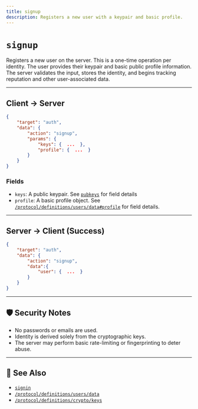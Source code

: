 ```yaml
---
title: signup
description: Registers a new user with a keypair and basic profile.
---
```


# `signup`

Registers a new user on the server. This is a one-time operation per identity. The user provides their keypair and basic public profile information. The server validates the input, stores the identity, and begins tracking reputation and other user-associated data.

---

## Client → Server

```json
{
    "target": "auth",
    "data": {
        "action": "signup",
        "params": {
            "keys": {  ...  },
            "profile": {  ...  }
        }
    }
}
```

### Fields

- `keys`: A public keypair. See [`pubkeys`](/protocol/definitions/crypto/keys#pubkeys) for field details
- `profile`: A basic profile object. See [`/protocol/definitions/users/data#profile`](/protocol/definitions/users/data) for field details.

---

## Server → Client (Success)

```json
{
    "target": "auth",
    "data": {
        "action": "signup",
        "data":{
            "user": {  ...  }
        }
    }
}
```

---

## 🛡️ Security Notes

- No passwords or emails are used.
- Identity is derived solely from the cryptographic keys.
- The server may perform basic rate-limiting or fingerprinting to deter abuse.

---

## 🔗 See Also

- [`signin`](/protocol/auth/signin)
- [`/protocol/definitions/users/data`](/protocol/definitions/users/data)
- [`/protocol/definitions/crypto/keys`](/protocol/definitions/crypto/keys)
